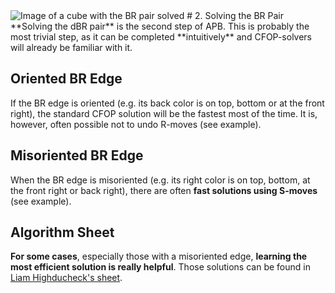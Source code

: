 
<Image src="/images/tutorial/pair.svg" width={200} height={200} alt="Image of a cube with the BR pair solved"/>
# 2. Solving the BR Pair
**Solving the dBR pair** is the second step of APB. This is probably the most trivial step, as it can be completed **intuitively** and CFOP-solvers will already be familiar with it.

## Oriented BR Edge
If the BR edge is oriented (e.g. its back color is on top, bottom or at the front right), the standard CFOP solution will be the fastest most of the time. It is, however, often possible not to undo R-moves (see example).
<twisty-player
    experimentalStickeringMaskOrbits="EDGES:-I--IIII--I-,CORNERS:-I--IIII"
    experimental-setup-anchor="end"
    experimental-setup-alg="x2"
    alg="R U' R"
    hint-facelets="none"
    camera-latitude="45"
    camera-longitude="25"
    color-scheme="dark"
/>

## Misoriented BR Edge
When the BR edge is misoriented (e.g. its right color is on top, bottom, at the front right or back right), there are often **fast solutions using S-moves** (see example).
<twisty-player
    experimentalStickeringMaskOrbits="EDGES:-I--IIII--I-,CORNERS:-I--IIII"
    experimental-setup-anchor="end"
    experimental-setup-alg="x2"
    alg="S R' S'"
    hint-facelets="none"
    camera-latitude="45"
    camera-longitude="25"
    color-scheme="dark"
/>

## Algorithm Sheet
**For some cases**, especially those with a misoriented edge, **learning the most efficient solution is really helpful**. Those solutions can be found in [Liam Highducheck's sheet](https://docs.google.com/spreadsheets/d/1U1nwq_-HLeDgajuAOVRaH2Jo7X9zSTEBrnIRSv3hzeg/edit?gid=983211243#gid=983211243).